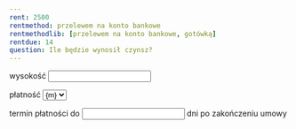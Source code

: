 ```yaml
---
rent: 2500
rentmethod: przelewem na konto bankowe
rentmethodlib: [przelewem na konto bankowe, gotówką]
rentdue: 14
question: Ile będzie wynosił czynsz?
---
```

wysokość <input type="number" name="rent" value={frontmatter.rent} required step=".01" min="1"/>

płatność 
<select name="rentmethod" required>
{frontmatter.rentmethodlib.map(m => <option value={m} selected={frontmatter.rentmethod.includes(m)}>{m}</option>)}
</select>

termin płatności do <input type="number" name="rentdue" value={frontmatter.rentdue} min="1" /> dni po zakończeniu umowy